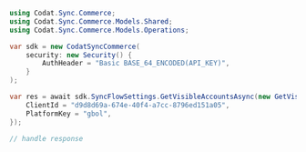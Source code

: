 ```csharp GetVisibleAccounts.cs
using Codat.Sync.Commerce;
using Codat.Sync.Commerce.Models.Shared;
using Codat.Sync.Commerce.Models.Operations;

var sdk = new CodatSyncCommerce(
    security: new Security() {
        AuthHeader = "Basic BASE_64_ENCODED(API_KEY)",
    }
);

var res = await sdk.SyncFlowSettings.GetVisibleAccountsAsync(new GetVisibleAccountsRequest() {
    ClientId = "d9d8d69a-674e-40f4-a7cc-8796ed151a05",
    PlatformKey = "gbol",
});

// handle response
```
